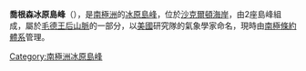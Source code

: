 {{coord|83|43|S|164|12|E|source:GNIS|display=title}}

'''喬根森冰原島峰'''（{{lang-en|Jorgensen Nunataks}}），是[[南極洲|南極洲]]的[[冰原島峰|冰原島峰]]，位於[[沙克爾頓海岸|沙克爾頓海岸]]，由2座島峰組成，屬於[[毛德王后山脈|毛德王后山脈]]的一部分，以[[美國|美國]]研究隊的氣象學家命名，現時由[[南極條約體系|南極條約體系]]管理。

{{DEFAULTSORT:Jorgensen Nunataks}}
[[Category:南極洲冰原島峰|Category:南極洲冰原島峰]]


{{ShackletonCoast-geo-stub}}